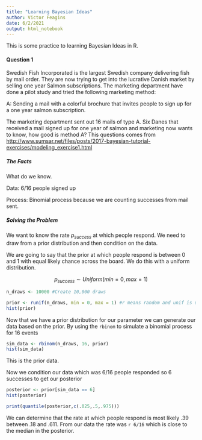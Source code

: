 ```yaml
---
title: "Learning Bayesian Ideas"
author: Victor Feagins
date: 6/2/2021
output: html_notebook
---
```


This is some practice to learning Bayesian Ideas in R.

#### Question 1

Swedish Fish Incorporated is the largest Swedish company delivering fish by mail order. They are now trying to get into the lucrative Danish market by selling one year Salmon subscriptions. The marketing department have done a pilot study and tried the following marketing method:

A: Sending a mail with a colorful brochure that invites people to sign up for a one year salmon subscription.

The marketing department sent out 16 mails of type A. Six Danes that received a mail signed up for one year of salmon and marketing now wants to know, how good is method A? This questions comes from <http://www.sumsar.net/files/posts/2017-bayesian-tutorial-exercises/modeling_exercise1.html>

##### The Facts

What do we know.

Data: 6/16 people signed up

Process: Binomial process because we are counting successes from mail sent.

##### Solving the Problem

We want to know the rate $p_{success}$ at which people respond. We need to draw from a prior distribution and then condition on the data.

We are going to say that the prior at which people respond is between 0 and 1 with equal likely chance across the board. We do this with a uniform distribution. 

$$
p_{success} \sim Uniform(min = 0, max = 1)
$$

```r
n_draws <- 10000 #Create 10,000 draws

prior <- runif(n_draws, min = 0, max = 1) #r means random and unif is uniform
hist(prior)
```

Now that we have a prior distribution for our parameter we can generate our data based on the prior. By using the `rbinom` to simulate a binomial process for 16 events

```r
sim_data <- rbinom(n_draws, 16, prior)
hist(sim_data)
```

This is the prior data.

Now we condition our data which was 6/16 people responded so 6 successes to get our posterior

```r
posterior <- prior[sim_data == 6]
hist(posterior)

print(quantile(posterior,c(.025,.5,.975)))

```

We can determine that the rate at which people respond is most likely .39 between .18 and .611. From our data the rate was `r 6/16` which is close to the median in the posterior.


